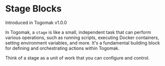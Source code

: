 
# Stage Blocks

<Callout type="info" emoji="ℹ️">
  Introduced in Togomak v1.0.0
</Callout>

In Togomak, a `stage` is like a small, independent task that can perform various operations, such as running scripts, executing Docker containers, setting environment variables, and more. It's a fundamental building block for defining and orchestrating actions within Togomak.

Think of a stage as a unit of work that you can configure and control.
